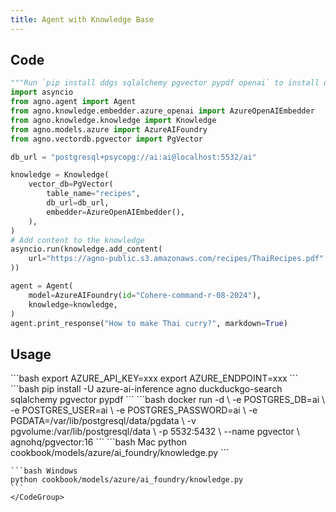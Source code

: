 ```yaml
---
title: Agent with Knowledge Base
---
```


## Code

```python cookbook/models/azure/ai_foundry/knowledge.py
"""Run `pip install ddgs sqlalchemy pgvector pypdf openai` to install dependencies."""
import asyncio
from agno.agent import Agent
from agno.knowledge.embedder.azure_openai import AzureOpenAIEmbedder
from agno.knowledge.knowledge import Knowledge
from agno.models.azure import AzureAIFoundry
from agno.vectordb.pgvector import PgVector

db_url = "postgresql+psycopg://ai:ai@localhost:5532/ai"

knowledge = Knowledge(
    vector_db=PgVector(
        table_name="recipes",
        db_url=db_url,
        embedder=AzureOpenAIEmbedder(),
    ),
)
# Add content to the knowledge
asyncio.run(knowledge.add_content(
    url="https://agno-public.s3.amazonaws.com/recipes/ThaiRecipes.pdf"
))

agent = Agent(
    model=AzureAIFoundry(id="Cohere-command-r-08-2024"),
    knowledge=knowledge,
)
agent.print_response("How to make Thai curry?", markdown=True)
```

## Usage

<Steps>
  <Snippet file="create-venv-step.mdx" />

  <Step title="Set your API key">
    ```bash
    export AZURE_API_KEY=xxx
    export AZURE_ENDPOINT=xxx
    ```
  </Step>

  <Step title="Install libraries">
    ```bash
    pip install -U azure-ai-inference agno duckduckgo-search sqlalchemy pgvector pypdf
    ```
  </Step>

  <Step title="Run PgVector">
    ```bash
    docker run -d \
      -e POSTGRES_DB=ai \
      -e POSTGRES_USER=ai \
      -e POSTGRES_PASSWORD=ai \
      -e PGDATA=/var/lib/postgresql/data/pgdata \
      -v pgvolume:/var/lib/postgresql/data \
      -p 5532:5432 \
      --name pgvector \
      agnohq/pgvector:16
    ```
  </Step>

  <Step title="Run Agent">
    <CodeGroup>
    ```bash Mac
    python cookbook/models/azure/ai_foundry/knowledge.py
    ```

    ```bash Windows
    python cookbook/models/azure/ai_foundry/knowledge.py
    ```
    </CodeGroup>
  </Step>
</Steps>